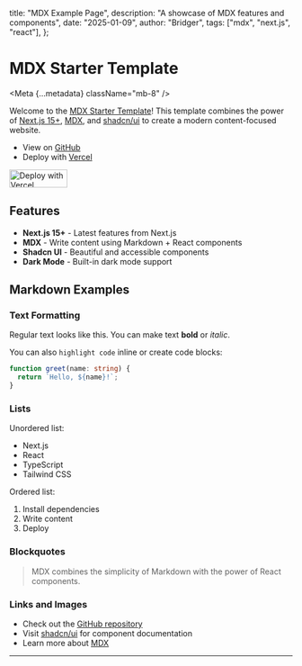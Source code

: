 
  title: "MDX Example Page",
  description: "A showcase of MDX features and components",
  date: "2025-01-09",
  author: "Bridger",
  tags: ["mdx", "next.js", "react"],
};

# MDX Starter Template

<Meta {...metadata} className="mb-8" />

Welcome to the [MDX Starter Template](https://github.com/brijr/mdx)! This template combines the power of [Next.js 15+](https://nextjs.org), [MDX](https://mdxjs.com), and [shadcn/ui](https://ui.shadcn.com) to create a modern content-focused website.

- View on [GitHub](https://github.com/brijr/mdx-starter)
- Deploy with [Vercel](https://vercel.com/new/clone?repository-url=https%3A%2F%2Fgithub.com%2Fbrijr%2Fmdx-starter)

<div className="my-8">
  <a href="https://vercel.com/new/clone?repository-url=https%3A%2F%2Fgithub.com%2Fbrijr%2Fmdx-starter">
    <img
      width="103"
      height="32"
      src="https://vercel.com/button"
      alt="Deploy with Vercel"
    />
  </a>
</div>

## Features

- **Next.js 15+** - Latest features from Next.js
- **MDX** - Write content using Markdown + React components
- **Shadcn UI** - Beautiful and accessible components
- **Dark Mode** - Built-in dark mode support

## Markdown Examples

### Text Formatting

Regular text looks like this. You can make text **bold** or _italic_.

You can also `highlight code` inline or create code blocks:

```typescript
function greet(name: string) {
  return `Hello, ${name}!`;
}
```

### Lists

Unordered list:

- Next.js
- React
- TypeScript
- Tailwind CSS

Ordered list:

1. Install dependencies
2. Write content
3. Deploy

### Blockquotes

> MDX combines the simplicity of Markdown with the power of React components.

### Links and Images

- Check out the [GitHub repository](https://github.com/brijr/mdx)
- Visit [shadcn/ui](https://ui.shadcn.com) for component documentation
- Learn more about [MDX](https://mdxjs.com)

---

<div className="fixed bottom-6 right-6">
  <ThemeToggle />
</div>
